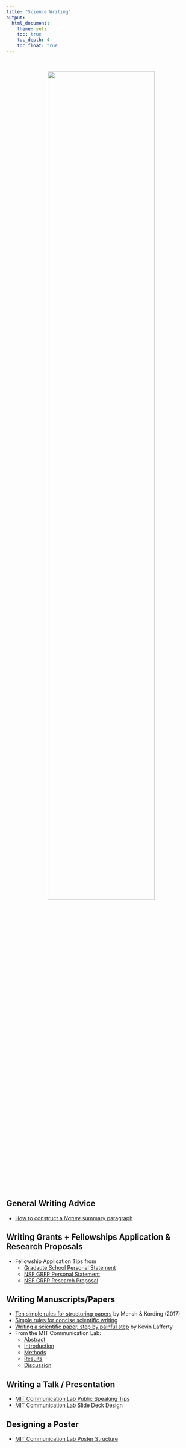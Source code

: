 ```yaml
---
title: "Science Writing"
output: 
  html_document:
    theme: yeti
    toc: true
    toc_depth: 4
    toc_float: true
---
```

<br>


<center>
<img src="photos/isaac-smith-6EnTPvPPL6I-unsplash.jpg" style="width:75%">
</center>
<br>


## General Writing Advice
* [How to construct a *Nature* summary paragraph](http://s3-service-broker-live-19ea8b98-4d41-4cb4-be4c-d68f4963b7dd.s3.amazonaws.com/uploads/ckeditor/attachments/7808/2c_Summary_para.pdf)

## Writing Grants + Fellowships Application & Research Proposals
* Fellowship Application Tips from 
  + [Gradaute School Personal Statement](https://mitcommlab.mit.edu/be/commkit/graduate-school-personal-statement/)
  + [NSF GRFP Personal Statement](https://mitcommlab.mit.edu/be/commkit/nsf-personal-statement/)
  + [NSF GRFP Research Proposal](https://mitcommlab.mit.edu/be/commkit/nsf-research-proposal/)

## Writing Manuscripts/Papers
* [Ten simple rules for structuring papers](https://journals.plos.org/ploscompbiol/article?id=10.1371/journal.pcbi.1005619) by Mensh & Kording (2017)
* [Simple rules for concise scientific writing](https://aslopubs.onlinelibrary.wiley.com/doi/full/10.1002/lol2.10165)
* [Writing a scientific paper, step by painful step](http://trophiccascades.forestry.oregonstate.edu/sites/trophic/files/Lafferty_WritingScientificPaper.pdf) by Kevin Lafferty
* From the MIT Communication Lab:
  + [Abstract](https://mitcommlab.mit.edu/be/commkit/journal-article-abstract/)
  + [Introduction](https://mitcommlab.mit.edu/be/commkit/journal-article-introduction/)
  + [Methods](https://mitcommlab.mit.edu/be/commkit/journal-article-methods/)
  + [Results](https://mitcommlab.mit.edu/be/commkit/journal-article-results/)
  + [Discussion](https://mitcommlab.mit.edu/be/commkit/journal-article-discussion/)

## Writing a Talk / Presentation
* [MIT Communication Lab Public Speaking Tips](https://mitcommlab.mit.edu/be/commkit/introduction-to-public-speaking/)
* [MIT Communication Lab Slide Deck Design](https://mitcommlab.mit.edu/be/commkit/slideshow/) 

## Designing a Poster
* [MIT Communication Lab Poster Structure](https://mitcommlab.mit.edu/be/commkit/poster/)
